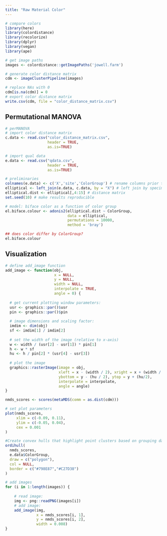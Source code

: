 ```yaml
---
title: "Raw Material Color"
---
```


```r
# compare colors
library(here)
library(colordistance)
library(recolorize)
library(dplyr)
library(vegan)
library(ape)

# get image paths
images <- colordistance::getImagePaths('jowell.farm')

# generate color distance matrix
cdm <- imageClusterPipeline(images)

# replace NAs with 0
cdm[is.na(cdm)] = 0
# export color distance matrix
write.csv(cdm, file = "color_distance_matrix.csv")
```

## Permutational MANOVA

```r
# perMANOVA
# import color distance matrix
c.data <- read.csv("color_distance_matrix.csv",
                   header = TRUE,
                   as.is=TRUE)

# import qual data
e.data <- read.csv("qdata.csv",
                   header = TRUE,
                   as.is=TRUE)

# preliminaries
colnames(e.data) <- c('X','site','ColorGroup') # rename columns prior to join
elliptical <- left_join(e.data, c.data, by = "X") # left join by specimen number
elliptical.dist <- elliptical[,4:15] # distance matrix
set.seed(10) # make results reproducible

# model: biface color as a function of color group
el.biface.colour <- adonis2(elliptical.dist ~ ColorGroup,
                            data = elliptical,
                            permutations = 10000,
                            method = 'bray')

## does color differ by ColorGroup?
el.biface.colour
```

## Visualization

```r
# define add_image function
add_image <- function(obj,
                      x = NULL,
                      y = NULL,
                      width = NULL,
                      interpolate = TRUE,
                      angle = 0) {
  
  # get current plotting window parameters:
  usr <- graphics::par()$usr
  pin <- graphics::par()$pin
  
  # image dimensions and scaling factor:
  imdim <- dim(obj)
  sf <- imdim[1] / imdim[2]
  
  # set the width of the image (relative to x-axis)
  w <- width / (usr[2] - usr[1]) * pin[1]
  h <- w * sf
  hu <- h / pin[2] * (usr[4] - usr[3])
  
  # plot the image
  graphics::rasterImage(image = obj,
                        xleft = x - (width / 2), xright = x + (width / 2),
                        ybottom = y - (hu / 2), ytop = y + (hu/2),
                        interpolate = interpolate,
                        angle = angle)
}

nmds_scores <- scores(metaMDS(comm = as.dist(cdm)))

# set plot parameters
plot(nmds_scores,
     xlim = c(-0.09, 0.11),
     ylim = c(-0.05, 0.04),
     cex = 0.001
)

#Create convex hulls that highlight point clusters based on grouping dataframe
ordihull(
  nmds_scores,
  e.data$ColorGroup,
  draw = c("polygon"),
  col = NULL,
  border = c("#798E87","#C27D38")
)

# add images
for (i in 1:length(images)) {
       
    # read image:
    img <- png::readPNG(images[i]) 
    # add image:
    add_image(img,
              x = nmds_scores[i, 1],
              y = nmds_scores[i, 2],
              width = 0.008)
}
```
